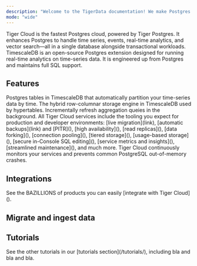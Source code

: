 ```yaml
---
description: "Welcome to the TigerData documentation! We make Postgres better for your real-time analytics and AI workloads. "
mode: "wide"
---
```


<Columns cols={2}>
    <Card title="Get started with Tiger Cloud" icon="rocket" href="cloud/get-started/get-started-with-tiger-cloud">
        Tiger Cloud is the fastest Postgres cloud, powered by Tiger Postgres. It enhances Postgres to handle time series, events, real-time analytics, and vector search—all in a single database alongside transactional workloads.
    </Card>
    <Card title="Get started with TimescaleDB" icon="play" href="open-source/timescaledb/get-started/get-started-with-timescaledb">
        TimescaleDB is an open-source Postgres extension designed for running real-time analytics on time-series data. It is engineered up from Postgres and maintains full SQL support.
    </Card>
</Columns>


## Features

<CardGroup cols={3}>
  <Card
    title="Hypertables"
    icon="pen-to-square"
    href="open-source/timescaledb/hypertables/understand-hypertables"
  >
  Postgres tables in TimescaleDB that automatically partition your time-series data by time.
  </Card>
  <Card
    title="Hypercore"
    icon="table-cells-row-unlock"
    href="open-source/timescaledb/hypercore/understand-hypercore"
  >
  The hybrid row-columnar storage engine in TimescaleDB used by hypertables.
  </Card>
  <Card
      title="Continuous aggregates"
      icon="squirrel"
      href="open-source/timescaledb/continuous_aggregates/understand-continuous-aggregates"
  >
  Incrementally refresh aggregation queies in the background.
  </Card>
</CardGroup>
<Card  icon="globe" href="/components/columns">
    All Tiger Cloud services include the tooling you expect for production and developer environments: [live migration](link), [automatic backups](link) and [PITR](), [high availability](), [read replicas](), [data forking](), [connection pooling](), [tiered storage](), [usage-based storage](), [secure in-Console SQL editing](),  [service metrics and insights](), [streamlined maintenance](), and much more. Tiger Cloud continuously monitors your services and prevents common PostgreSQL out-of-memory crashes.
</Card>

## Integrations

<CardGroup cols={3}>
    <Card
        title="Amazon Web Services (AWS)"
        icon="image"
        href="https://mintlify.com/docs/quickstart"
    >
    </Card>
    <Card
        title="DataDog"
        icon="image"
        href="https://mintlify.com/docs/development"
    >
    </Card>
    <Card
        title="Terraform"
        icon="image"
        href="https://mintlify.com/docs/development"
    >
    </Card>
</CardGroup>

<CardGroup cols={3}>
    <Card
        title="Prometheus"
        icon="image"
        href="https://mintlify.com/docs/quickstart"
    >
    </Card>
    <Card
        title="Grafana"
        icon="image"
        href="https://mintlify.com/docs/development"
    >
    </Card>
    <Card
        title="Tableau"
        icon="image"
        href="https://mintlify.com/docs/development"
    >
    </Card>
</CardGroup>
<Card  icon="globe" href="/components/columns">
    See the BAZILLIONS of products you can easily [integrate with Tiger Cloud]().
</Card>

## Migrate and ingest data

<CardGroup cols={3}>
    <Card
        title="Live migration"
        icon="image"
        href="https://mintlify.com/docs/quickstart"
    >
    </Card>
    <Card
        title="Livesync from Postgres"
        icon="image"
        href="https://mintlify.com/docs/development"
    >
    </Card>
    <Card
        title="Livesync from S3"
        icon="image"
        href="https://mintlify.com/docs/development"
    >
    </Card>
</CardGroup>
<CardGroup cols={3}>
    <Card
    title="Import from CSV"
    icon="image"
    href="https://mintlify.com/docs/quickstart"
>
</Card>
    <Card
    title="Import from Mysql"
    icon="image"
    href="https://mintlify.com/docs/development"
>
</Card>
    <Card
    title="Import from Parquet"
    icon="image"
    href="https://mintlify.com/docs/development"
>
</Card>
</CardGroup>

## Tutorials

<CardGroup cols={3}>
    <Card
        title="Analytics on transport and geospatial data"
        icon="image"
        href="https://mintlify.com/docs/quickstart"
    >
    </Card>
    <Card
        title="Analytics on energy consumption"
        icon="image"
        href="https://mintlify.com/docs/development"
    >
    </Card>
    <Card
        title="Query the Bitcoin blockchain"
        icon="image"
        href="https://mintlify.com/docs/development"
    >
    </Card>
</CardGroup>

<Card  icon="globe" href="/components/columns">
    See the other tutorials in our [tutorials section](/tutorials/), including bla and bla and bla.
</Card>
